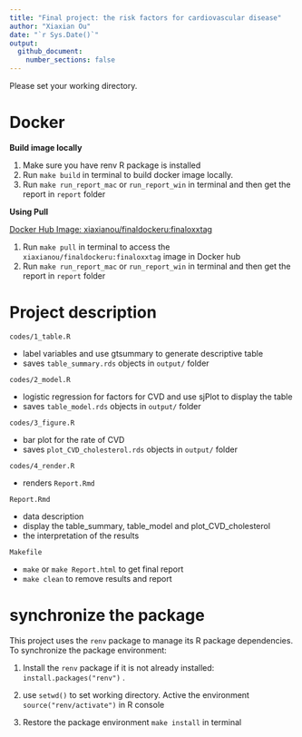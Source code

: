 ```yaml
---
title: "Final project: the risk factors for cardiovascular disease"
author: "Xiaxian Ou"
date: "`r Sys.Date()`"
output: 
  github_document:
    number_sections: false
---
```


Please set your working directory.

# Docker

**Build image locally** 

1. Make sure you have renv R package is installed
2. Run `make build` in terminal to build docker image locally.
3. Run `make run_report_mac` or `run_report_win` in terminal and then get the report in `report` folder


**Using Pull** 

[Docker Hub Image: xiaxianou/finaldockeru:finaloxxtag](https://hub.docker.com/layers/xiaxianou/finaldockeru/finaloxxtag/images/sha256:087f6e4281b3258d2cfa03c226f062ea8b1206b30a0839e9ca67d201ed4a9c6d?uuid=d0fc485a-272a-4572-a51e-bf32ad9da047)


1. Run `make pull` in terminal to access the `xiaxianou/finaldockeru:finaloxxtag` image in Docker hub
2. Run `make run_report_mac` or `run_report_win` in terminal and then get the report in `report` folder


# Project description
`codes/1_table.R`

  - label variables and use gtsummary to generate descriptive table
  - saves  `table_summary.rds` objects in `output/` folder

`codes/2_model.R`

  - logistic regression for factors for CVD and use sjPlot to display the table
  - saves  `table_model.rds` objects in `output/` folder
  
`codes/3_figure.R`

  - bar plot for the rate of CVD
  - saves  `plot_CVD_cholesterol.rds` objects in `output/` folder
  
`codes/4_render.R`

  - renders `Report.Rmd`

`Report.Rmd`

  - data description
  - display the table_summary,  table_model and plot_CVD_cholesterol
  - the interpretation of the results

`Makefile`

  - `make` or `make Report.html` to get final report
  - `make clean` to remove results and report


# synchronize the package

This project uses the `renv` package to manage its R package dependencies. To synchronize the package environment:

1. Install the `renv` package if it is not already installed: `install.packages("renv")` .

2. use `setwd()` to set working directory. Active the environment `source("renv/activate")` in R console
   
3. Restore the package environment `make install` in terminal
   